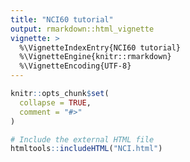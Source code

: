 ```yaml
---
title: "NCI60 tutorial"
output: rmarkdown::html_vignette
vignette: >
  %\VignetteIndexEntry{NCI60 tutorial}
  %\VignetteEngine{knitr::rmarkdown}
  %\VignetteEncoding{UTF-8}
---
```


```r
knitr::opts_chunk$set(
  collapse = TRUE,
  comment = "#>"
)
```

```r
# Include the external HTML file
htmltools::includeHTML("NCI.html")



```
